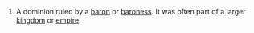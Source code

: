 #A dominion ruled by a [[baron]] or [[baroness]].  It was often part of a larger [[kingdom]] or [[empire]].